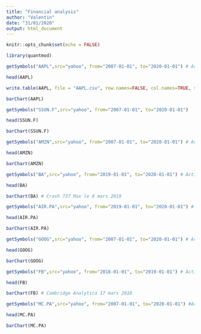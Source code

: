 ```yaml
---
title: "Financial analysis"
author: "Valentin"
date: "31/01/2020"
output: html_document
---
```


```r
knitr::opts_chunk$set(echo = FALSE)
```

```r
library(quantmod)
```

```r
getSymbols("AAPL",src="yahoo", from="2007-01-01", to="2020-01-01") # Actions Apple
```

```r
head(AAPL)
```

```r
write.table(AAPL, file = "AAPL.csv", row.names=FALSE, col.names=TRUE, sep=",")
```

```r
barChart(AAPL)
```

```r
getSymbols("SSUN.F",src="yahoo", from="2007-01-01", to="2020-01-01")
```

```r
head(SSUN.F)
```

```r
barChart(SSUN.F)
```

```r
getSymbols("AMZN",src="yahoo", from="2007-01-01", to="2020-01-01") # Actions Amazon
```

```r
head(AMZN)
```

```r
barChart(AMZN)
```

```r
getSymbols("BA",src="yahoo", from="2019-01-01", to="2020-01-01") # Actions Boeing
```

```r
head(BA)
```

```r
barChart(BA) # Crash 737 Max le 8 mars 2019
```

```r
getSymbols("AIR.PA",src="yahoo", from="2019-01-01", to="2020-01-01") # Actions Airbus
```

```r
head(AIR.PA)
```

```r
barChart(AIR.PA)
```

```r
getSymbols("GOOG",src="yahoo", from="2007-01-01", to="2020-01-01") # Actions Google
```

```r
head(GOOG)
```

```r
barChart(GOOG)
```

```r
getSymbols("FB",src="yahoo", from="2018-01-01", to="2019-01-01") # Actions FB
```

```r
head(FB)
```

```r
barChart(FB) # Cambridge Analytica 17 mars 2018
```

```r
getSymbols("MC.PA",src="yahoo", from="2007-01-01", to="2020-01-01") #Actions LVMH
```

```r
head(MC.PA)
```

```r
barChart(MC.PA)
```


